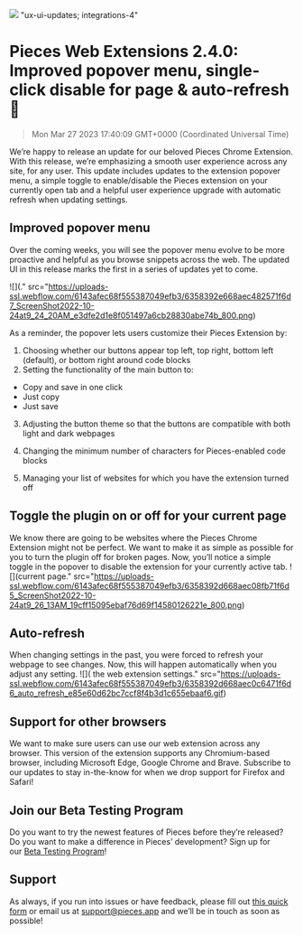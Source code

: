 ![](https://uploads-ssl.webflow.com/6143afec68f555387049efb3/6358392c668aec03d671f6d4_WebExtension2_4_0_8c731fe1d8579a38d4d07d1cafaf7037_2000.jpeg)
"ux-ui-updates; integrations-4"
# Pieces Web Extensions 2.4.0: Improved popover menu, single-click disable for page & auto-refresh 🔄
> Mon Mar 27 2023 17:40:09 GMT+0000 (Coordinated Universal Time)

We’re happy to release an update for our beloved Pieces Chrome Extension. With this release, we’re emphasizing a smooth user experience across any site, for any user. This update includes updates to the extension popover menu, a simple toggle to enable/disable the Pieces extension on your currently open tab and a helpful user experience upgrade with automatic refresh when updating settings.

## Improved popover menu
Over the coming weeks, you will see the popover menu evolve to be more proactive and helpful as you browse snippets across the web. The updated UI in this release marks the first in a series of updates yet to come.

![](." src="https://uploads-ssl.webflow.com/6143afec68f555387049efb3/6358392e668aec482571f6d7_ScreenShot2022-10-24at9_24_20AM_e3dfe2d1e8f051497a6cb28830abe74b_800.png)

As a reminder, the popover lets users customize their Pieces Extension by:
1. Choosing whether our buttons appear top left, top right, bottom left (default), or bottom right around code blocks
2. Setting the functionality of the main button to:
- Copy and save in one click
- Just copy
- Just save

3. Adjusting the button theme so that the buttons are compatible with both light and dark webpages

4. Changing the minimum number of characters for Pieces-enabled code blocks

5. Managing your list of websites for which you have the extension turned off

## Toggle the plugin on or off for your current page
We know there are going to be websites where the Pieces Chrome Extension might not be perfect. We want to make it as simple as possible for you to turn the plugin off for broken pages.
Now, you’ll notice a simple toggle in the popover to disable the extension for your currently active tab.
![](current page." src="https://uploads-ssl.webflow.com/6143afec68f555387049efb3/6358392d668aec08fb71f6d5_ScreenShot2022-10-24at9_26_13AM_19cff15095ebaf76d69f14580126221e_800.png)

## Auto-refresh
When changing settings in the past, you were forced to refresh your webpage to see changes. Now, this will happen automatically when you adjust any setting.
![]( the web extension settings." src="https://uploads-ssl.webflow.com/6143afec68f555387049efb3/6358392d668aec0c6471f6d6_auto_refresh_e85e60d62bc7ccf8f4b3d1c655ebaaf6.gif)

## Support for other browsers
We want to make sure users can use our web extension across any browser. This version of the extension supports any Chromium-based browser, including Microsoft Edge, Google Chrome and Brave.
Subscribe to our updates to stay in-the-know for when we drop support for Firefox and Safari!

## Join our Beta Testing Program
Do you want to try the newest features of Pieces before they’re released? Do you want to make a difference in Pieces’ development? Sign up for our <a href="https://getpieces.typeform.com/to/XGGlUqEI" target="_blank" rel="noopener noreferrer">Beta Testing Program</a>!

## Support
As always, if you run into issues or have feedback, please fill out <a href="https://getpieces.typeform.com/to/mCjBSIjF" target="_blank" rel="noopener noreferrer">this quick form</a> or email us at <a href="mailto:support@pieces.app" target="_blank" rel="noopener noreferrer">support@pieces.app</a> and we’ll be in touch as soon as possible!
